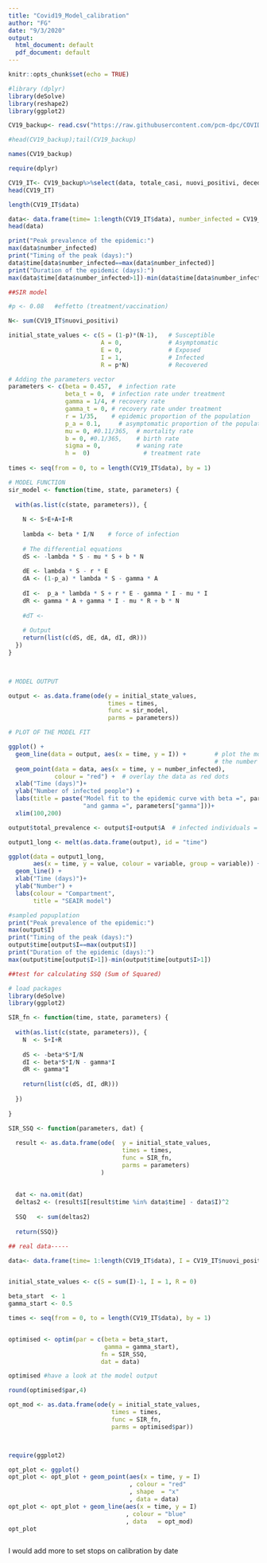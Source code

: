 ```yaml
---
title: "Covid19_Model_calibration"
author: "FG"
date: "9/3/2020"
output:
  html_document: default
  pdf_document: default
---
```


```r
knitr::opts_chunk$set(echo = TRUE)
```



```r
#library (dplyr)
library(deSolve)
library(reshape2)
library(ggplot2)
```

```r
CV19_backup<- read.csv("https://raw.githubusercontent.com/pcm-dpc/COVID-19/master/dati-andamento-nazionale/dpc-covid19-ita-andamento-nazionale.csv")
```

```r
#head(CV19_backup);tail(CV19_backup)
```
```r
names(CV19_backup)
```


```r
require(dplyr)
```


```r

CV19_IT<- CV19_backup%>%select(data, totale_casi, nuovi_positivi, deceduti)
head(CV19_IT)
```

```r
length(CV19_IT$data)
```



```r
data<- data.frame(time= 1:length(CV19_IT$data), number_infected = CV19_IT$nuovi_positivi[1:length(CV19_IT$data)] )  #real distribution of new infected
head(data)
```

```r

print("Peak prevalence of the epidemic:")
max(data$number_infected)
print("Timing of the peak (days):")
data$time[data$number_infected==max(data$number_infected)]
print("Duration of the epidemic (days):")
max(data$time[data$number_infected>1])-min(data$time[data$number_infected>1])
```




```r
##SIR model

#p <- 0.08   #effetto (treatment/vaccination)

N<- sum(CV19_IT$nuovi_positivi)

initial_state_values <- c(S = (1-p)*(N-1),   # Susceptible
                          A = 0,             # Asymptomatic
                          E = 0,             # Exposed
                          I = 1,             # Infected
                          R = p*N)           # Recovered

# Adding the parameters vector
parameters <- c(beta = 0.457,  # infection rate
                beta_t = 0,  # infection rate under treatment 
                gamma = 1/4, # recovery rate
                gamma_t = 0, # recovery rate under treatment
                r = 1/35,    # epidemic proportion of the population
                p_a = 0.1,     # asymptomatic proportion of the population 
                mu = 0, #0.11/365,  # mortality rate
                b = 0, #0.1/365,    # birth rate
                sigma = 0,          # waning rate 
                h =  0)               # treatment rate
                
times <- seq(from = 0, to = length(CV19_IT$data), by = 1)

# MODEL FUNCTION
sir_model <- function(time, state, parameters) {  
  
  with(as.list(c(state, parameters)), {
    
    N <- S+E+A+I+R
    
    lambda <- beta * I/N    # force of infection
    
    # The differential equations
    dS <- -lambda * S - mu * S + b * N 
    
    dE <- lambda * S - r * E
    dA <- (1-p_a) * lambda * S - gamma * A
      
    dI <-  p_a * lambda * S + r * E - gamma * I - mu * I
    dR <- gamma * A + gamma * I - mu * R + b * N   
    
    #dT <- 
  
    # Output
    return(list(c(dS, dE, dA, dI, dR))) 
  })
}


    
# MODEL OUTPUT

output <- as.data.frame(ode(y = initial_state_values, 
                            times = times, 
                            func = sir_model,
                            parms = parameters))

# PLOT OF THE MODEL FIT

ggplot() +
  geom_line(data = output, aes(x = time, y = I)) +        # plot the model prediction of
                                                          # the number infected as a line
  geom_point(data = data, aes(x = time, y = number_infected), 
             colour = "red") +  # overlay the data as red dots
  xlab("Time (days)")+                                              
  ylab("Number of infected people") +                                 
  labs(title = paste("Model fit to the epidemic curve with beta =", parameters["beta"], 
                     "and gamma =", parameters["gamma"]))+
  xlim(100,200)

```




```r

output$total_prevalence <- output$I+output$A  # infected individuals = symptomatic + asymptomatic

output1_long <- melt(as.data.frame(output), id = "time")

ggplot(data = output1_long,                                              # specify object containing data to plot
       aes(x = time, y = value, colour = variable, group = variable)) +  # assign columns to axes and groups
  geom_line() +                                                          # represent data as lines
  xlab("Time (days)")+                                                   # add label for x axis
  ylab("Number") +                                                       # add label for y axis
  labs(colour = "Compartment",                                           # add legend title  
       title = "SEAIR model")
```



```r
#sampled popuplation
print("Peak prevalence of the epidemic:")
max(output$I)
print("Timing of the peak (days):")
output$time[output$I==max(output$I)]
print("Duration of the epidemic (days):")
max(output$time[output$I>1])-min(output$time[output$I>1])
```

```r
##test for calculating SSQ (Sum of Squared)

# load packages
library(deSolve)
library(ggplot2)
```



```r

SIR_fn <- function(time, state, parameters) {
  
  with(as.list(c(state, parameters)), {
    N  <- S+I+R
    
    dS <- -beta*S*I/N
    dI <- beta*S*I/N - gamma*I
    dR <- gamma*I
    
    return(list(c(dS, dI, dR)))
    
  })
  
}
```



```r
SIR_SSQ <- function(parameters, dat) {
  
  result <- as.data.frame(ode(  y = initial_state_values,
                                times = times,
                                func = SIR_fn,
                                parms = parameters)
                          )  
  
  
  dat <- na.omit(dat) 
  deltas2 <- (result$I[result$time %in% data$time] - data$I)^2   
  
  SSQ   <- sum(deltas2)
  
  return(SSQ)}
```



```r
## real data-----

data<- data.frame(time= 1:length(CV19_IT$data), I = CV19_IT$nuovi_positivi[1:length(CV19_IT$data)] )


initial_state_values <- c(S = sum(I)-1, I = 1, R = 0)

beta_start  <- 1
gamma_start <- 0.5

times <- seq(from = 0, to = length(CV19_IT$data), by = 1)


optimised <- optim(par = c(beta = beta_start,
                           gamma = gamma_start),
                          fn = SIR_SSQ,
                          dat = data)

optimised #have a look at the model output
```


```r
round(optimised$par,4)
```


```r
opt_mod <- as.data.frame(ode(y = initial_state_values,
                             times = times,
                             func = SIR_fn,
                             parms = optimised$par))



require(ggplot2)

opt_plot <- ggplot()
opt_plot <- opt_plot + geom_point(aes(x = time, y = I)
                                  , colour = "red"
                                  , shape  = "x" 
                                  , data = data)
opt_plot <- opt_plot + geom_line(aes(x = time, y = I)
                                 , colour = "blue"
                                 , data   = opt_mod)
opt_plot



```

I would add more to set stops on calibration by date
